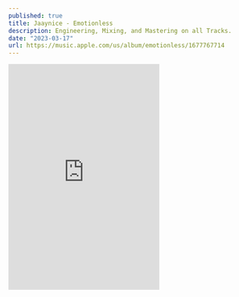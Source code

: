 ```yaml
---
published: true
title: Jaaynice - Emotionless
description: Engineering, Mixing, and Mastering on all Tracks.
date: "2023-03-17"
url: https://music.apple.com/us/album/emotionless/1677767714
---
```



<iframe
    allow="autoplay *; encrypted-media *; fullscreen *; clipboard-write"
    frameborder="0"
    height="450"
    style={{
        width: '100%',
        maxWidth: '660px',
        overflow: 'hidden',
        borderRadius: '10px'
    }}
    sandbox="allow-forms allow-popups allow-same-origin allow-scripts allow-storage-access-by-user-activation allow-top-navigation-by-user-activation"
    src="https://embed.music.apple.com/us/album/emotionless/1677767714"
>
</iframe>


